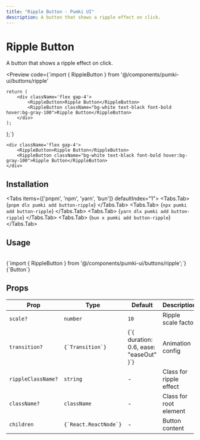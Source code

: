 ```yaml
---
title: "Ripple Button - Pumki UI"
description: A button that shows a ripple effect on click.
---
```



# Ripple Button

A button that shows a ripple effect on click.

<Preview
  code={`import { RippleButton } from '@/components/pumki-ui/buttons/ripple'
   
    return (
        <div className='flex gap-4'>
            <RippleButton>Ripple Button</RippleButton>
            <RippleButton className="bg-white text-black font-bold hover:bg-gray-100">Ripple Button</RippleButton>
        </div>
    );
};`}
>
    <div className='flex gap-4'>
        <RippleButton>Ripple Button</RippleButton>
        <RippleButton className="bg-white text-black font-bold hover:bg-gray-100">Ripple Button</RippleButton>
    </div>

</Preview>

## Installation

<Tabs items={['pnpm', 'npm', 'yarn', 'bun']} defaultIndex="1">
  <Tabs.Tab>
    <CodeBlock language="bash">
      {`pnpm dlx pumki add button-ripple`}
    </CodeBlock>
  </Tabs.Tab>
  <Tabs.Tab>
    <CodeBlock language="bash">
      {`npx pumki add button-ripple`}
    </CodeBlock>
  </Tabs.Tab>
  <Tabs.Tab>
    <CodeBlock language="bash">
      {`yarn dlx pumki add button-ripple`}
    </CodeBlock>
  </Tabs.Tab>
  <Tabs.Tab>
    <CodeBlock language="bash">
      {`bun x pumki add button-ripple`}
    </CodeBlock>
  </Tabs.Tab>
</Tabs>

## Usage

<br/>

<CodeBlock language="typescript">
    {`import { RippleButton } from '@/components/pumki-ui/buttons/ripple';`}
</CodeBlock>

<br/>

<CodeBlock language="typescript">
    {`<RippleButton>Button</RippleButton>`}
</CodeBlock>

## Props


<PumkiTableStyles />

<PumkiTable>
  <table className="pumki-table">
    <thead>
      <tr>
        <th>Prop</th>
        <th>Type</th>
        <th>Default</th>
        <th>Description</th>
      </tr>
    </thead>
    <tbody>
      <tr>
        <td><code>scale?</code></td>
        <td><code>number</code></td>
        <td><code>10</code></td>
        <td>Ripple scale factor</td>
      </tr>
      <tr>
        <td><code>transition?</code></td>
        <td><code>{`Transition`}</code></td>
        <td>{`{ duration: 0.6, ease: "easeOut" }`}</td>
        <td>Animation config</td>
      </tr>
      <tr>
        <td><code>rippleClassName?</code></td>
        <td><code>string</code></td>
        <td>-</td>
        <td>Class for ripple effect</td>
      </tr>
      <tr>
        <td><code>className?</code></td>
        <td><code>className</code></td>
        <td>-</td>
        <td>Class for root element</td>
      </tr>
      <tr>
        <td><code>children</code></td>
        <td><code>{`React.ReactNode`}</code></td>
        <td>-</td>
        <td>Button content</td>
      </tr>
    </tbody>
  </table>
</PumkiTable>